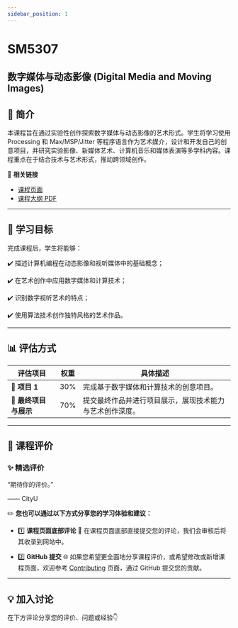 ```yaml
---
sidebar_position: 1
---
```


# SM5307
## 数字媒体与动态影像 (Digital Media and Moving Images)

## **📘 简介**
本课程旨在通过实验性创作探索数字媒体与动态影像的艺术形式。学生将学习使用 Processing 和 Max/MSP/Jitter 等程序语言作为艺术媒介，设计和开发自己的创意项目，并研究实验影像、新媒体艺术、计算机音乐和媒体表演等多学科内容。课程重点在于结合技术与艺术形式，推动跨领域创作。

🔗 **相关链接**
- [课程页面](https://www.cityu.edu.hk/catalogue/pg/202425/course/SM5307.htm)
- [课程大纲 PDF](https://www.cityu.edu.hk/catalogue/pg/202425/course/SM5307.pdf)

---

## **🎯 学习目标**

完成课程后，学生将能够：

✔️ 描述计算机编程在动态影像和视听媒体中的基础概念；

✔️ 在艺术创作中应用数字媒体和计算技术；

✔️ 识别数字视听艺术的特点；

✔️ 使用算法技术创作独特风格的艺术作品。

---

## **📊 评估方式**

| **评估项目**          | **权重** | **具体描述**                                                                                       |
|----------------------|---------|---------------------------------------------------------------------------------------------------|
| **📂 项目 1**         | 30%      | 完成基于数字媒体和计算技术的创意项目。                                                                |
| **📂 最终项目与展示**   | 70%      | 提交最终作品并进行项目展示，展现技术能力与艺术创作深度。                                                  |

---

## **💬 课程评价**

### ✨ **精选评价**
<div className={commentStyles.commentBox}>
    <p className={commentStyles.commentText}>
        “期待你的评价。”
    </p>
    <p className={commentStyles.commentAuthor}>—— CityU</p>
</div>

✏️ **您也可以通过以下方式分享您的学习体验和建议：**

- 1️⃣ **课程页面底部评论**
💬 在课程页面底部直接提交您的评论，我们会审核后将其收录到网站中。

- 2️⃣ **GitHub 提交**
🌐 如果您希望更全面地分享课程评价，或希望修改或新增课程页面，欢迎参考 [Contributing](/contributing) 页面，通过 GitHub 提交您的贡献。

---

## **💡 加入讨论**

在下方评论分享您的评价、问题或经验👇
<Utterances />